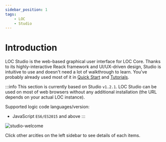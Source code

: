 ```yaml
---
sidebar_position: 1
tags:
    - LOC
    - Studio
---
```


# Introduction

LOC Studio is the web-based graphical user interface for LOC Core. Thanks to its highly-interactive Reack framework and UI/UX-driven design, Studio is intuitive to use and doesn't need a lot of walkthrough to learn. You've probably already used most of it in [Quick Start](/legacy/0.7/quickstart) and [Tutorials](/legacy/0.7/category/tutorials).

:::info
This section is currently based on Studio `v1.2.1`. LOC Studio can be used on most of web browsers without any additional installation (the URL depends on your actual LOC instance).

Supported logic code languages/version:

-   JavaScript `ES6/ES2015` and above
    :::

<div className="center-padded">
    <img
        src={require("./img/studio-welcome.png").default}
        alt="studio-welcome"
    />
</div>

Click other arcitles on the left sidebar to see details of each items.
